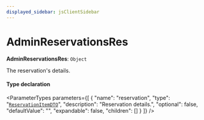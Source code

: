 ```yaml
---
displayed_sidebar: jsClientSidebar
---
```



# AdminReservationsRes

 **AdminReservationsRes**: `Object`

The reservation's details.

#### Type declaration

<ParameterTypes parameters={[
  {
    "name": "reservation",
    "type": "[`ReservationItemDTO`](internal.ReservationItemDTO.mdx)",
    "description": "Reservation details.",
    "optional": false,
    "defaultValue": "",
    "expandable": false,
    "children": []
  }
]} />

